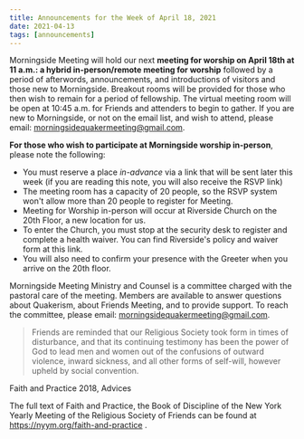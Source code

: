 ```yaml
---
title: Announcements for the Week of April 18, 2021
date: 2021-04-13
tags: [announcements]
---
```


Morningside Meeting will hold our next **meeting for worship on April 18th
at 11 a.m.: a hybrid in-person/remote meeting for worship** followed by a period of
afterwords, announcements, and introductions of visitors and those new to Morningside.
Breakout rooms will be provided for those who then wish to remain for a period of
fellowship. The virtual meeting room will be open at 10:45 a.m. for Friends and attenders to
begin to gather. If you are new to Morningside, or not on the email list, and wish to attend,
please email: morningsidequakermeeting@gmail.com.

**For those who wish to participate at Morningside worship in-person**, please note the
following:

- You must reserve a place _in-advance_ via a link that will be sent later this week (if
  you are reading this note, you will also receive the RSVP link)
- The meeting room has a capacity of 20 people, so the RSVP system won&#39;t allow more
  than 20 people to register for Meeting.
- Meeting for Worship in-person will occur at Riverside Church on the 20th Floor, a
  new location for us.
- To enter the Church, you must stop at the security desk to register and complete a
  health waiver. You can find Riverside&#39;s policy and waiver form at this link.
- You will also need to confirm your presence with the Greeter when you arrive on the
  20th floor.

Morningside Meeting Ministry and Counsel is a committee charged with the pastoral care of
the meeting. Members are available to answer questions about Quakerism, about Friends
Meeting, and to provide support. To reach the committee, please email:
morningsidequakermeeting@gmail.com.

> Friends are reminded that our Religious Society took form in times of disturbance,
> and that its continuing testimony has been the power of God to lead men and women
> out of the confusions of outward violence, inward sickness, and all other forms of
> self-will, however upheld by social convention.

Faith and Practice 2018, Advices

The full text of Faith and Practice, the Book of Discipline of the New York Yearly Meeting of
the Religious Society of Friends can be found at https://nyym.org/faith-and-practice .
